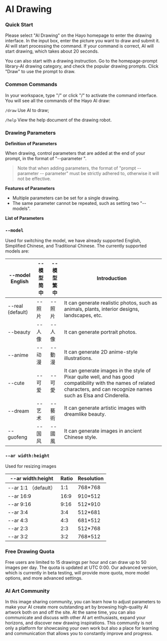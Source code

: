 # AI Drawing
### Quick Start

Please select "AI Drawing" on the Hayo homepage to enter the drawing interface. In the input box, enter the picture you want to draw and submit it. AI will start processing the command. If your command is correct, AI will start drawing, which takes about 20 seconds.

You can also start with a drawing instruction. Go to the homepage-prompt library-AI drawing category, and check the popular drawing prompts. Click "Draw" to use the prompt to draw.

### Common Commands

In your workspace, type "/" or click "/" to activate the command interface. You will see all the commands of the Hayo AI draw:

`/draw` Use AI to draw;

`/help` View the help document of the drawing robot.

### Drawing Parameters

**Definition of Parameters**

When drawing, control parameters that are added at the end of your prompt, in the format of "--parameter <parameter value>".

> Note that when adding parameters, the format of "prompt -- parameter -- parameter" must be strictly adhered to, otherwise it will not be effective.
> 

**Features of Parameters**

- Multiple parameters can be set for a single drawing.
- The same parameter cannot be repeated, such as setting two "--models".

**List of Parameters**

### `--model`

Used for switching the model, we have already supported English, Simplified Chinese, and Traditional Chinese. The currently supported models are:

| --model English | --模型 简中 | --模型 繁中 | Introduction |
| --- | --- | --- | --- |
| --real (default) | --照片 | --照片 | It can generate realistic photos, such as animals, plants, interior designs, landscapes, etc. |
| --beauty | --人像 | --人像 | It can generate portrait photos. |
| --anime | --动漫 | --動漫 | It can generate 2D anime-style illustrations. |
| --cute | --可爱 | --可愛 | It can generate images in the style of Pixar quite well, and has good compatibility with the names of related characters, and can recognize names such as Elsa and Cinderella. |
| --dream | --艺术 | --藝術 | It can generate artistic images with dreamlike beauty. |
| --guofeng | --国风 | --國風 | It can generate images in ancient Chinese style. |

### `--ar width:height`

Used for resizing images

| --ar width:height | Ratio | Resolution |
| --- | --- | --- |
| --ar 1:1 （default） | 1:1 | 768*768 |
| --ar 16:9 | 16:9 | 910*512 |
| --ar 9:16 | 9:16 | 512*910 |
| --ar 3:4 | 3:4 | 512*681 |
| --ar 4:3 | 4:3 | 681*512 |
| --ar 2:3 | 2:3 | 512*768 |
| --ar 3:2 | 3:2 | 768*512 |

### Free Drawing Quota

Free users are limited to 15 drawings per hour and can draw up to 50 images per day. The quota is updated at UTC 0:00. Our advanced version, which is currently in beta testing, will provide more quota, more model options, and more advanced settings.

### AI Art Community

In this image sharing community, you can learn how to adjust parameters to make your AI create more outstanding art by browsing high-quality AI artwork both on and off the site. At the same time, you can also communicate and discuss with other AI art enthusiasts, expand your horizons, and discover new drawing inspirations. This community is not only a platform for showcasing your own work but also a place for learning and communication that allows you to constantly improve and progress.
